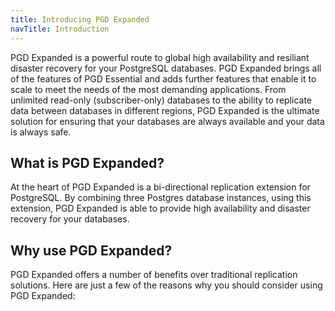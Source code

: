 ```yaml
---
title: Introducing PGD Expanded
navTitle: Introduction
---
```


PGD Expanded is a powerful route to global high availability and resiliant disaster recovery for your PostgreSQL databases. PGD Expanded brings all of the features of PGD Essential and adds further features that enable it to scale to meet the needs of the most demanding applications. From unlimited read-only (subscriber-only) databases to the ability to replicate data between databases in different regions, PGD Expanded is the ultimate solution for ensuring that your databases are always available and your data is always safe.

## What is PGD Expanded?

At the heart of PGD Expanded is a bi-directional replication extension for PostgreSQL. By combining three Postgres database instances, using this extension, PGD Expanded is able to provide high availability and disaster recovery for your databases.

## Why use PGD Expanded?

PGD Expanded offers a number of benefits over traditional replication solutions. Here are just a few of the reasons why you should consider using PGD Expanded:

